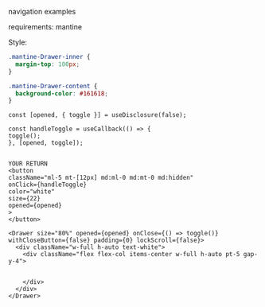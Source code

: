 navigation examples

requirements:
mantine

Style:

```css filename="styles/global.css"  copy
.mantine-Drawer-inner {
  margin-top: 100px;
}

.mantine-Drawer-content {
  background-color: #161618;
}
```

```tsx filename="Navigation"  copy
const [opened, { toggle }] = useDisclosure(false);

const handleToggle = useCallback(() => {
toggle();
}, [opened, toggle]);


YOUR RETURN
<button
className="ml-5 mt-[12px] md:ml-0 md:mt-0 md:hidden"
onClick={handleToggle}
color="white"
size={22}
opened={opened}
>
</button>

<Drawer size="80%" opened={opened} onClose={() => toggle()} withCloseButton={false} padding={0} lockScroll={false}>
  <div className="w-full h-auto text-white">
    <div className="flex flex-col items-center w-full h-auto pt-5 gap-y-4">


    </div>
  </div>
</Drawer>
```
